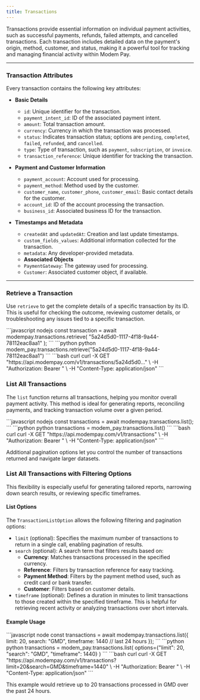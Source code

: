 ```yaml
---
title: Transactions
---
```


Transactions provide essential information on individual payment activities, such as successful payments, refunds, failed attempts, and cancelled transactions. Each transaction includes detailed data on the payment's origin, method, customer, and status, making it a powerful tool for tracking and managing financial activity within Modem Pay.

---

### Transaction Attributes

Every transaction contains the following key attributes:

- **Basic Details**
  - `id`: Unique identifier for the transaction.
  - `payment_intent_id`: ID of the associated payment intent.
  - `amount`: Total transaction amount.
  - `currency`: Currency in which the transaction was processed.
  - `status`: Indicates transaction status; options are `pending`, `completed`, `failed`, `refunded`, and `cancelled`.
  - `type`: Type of transaction, such as `payment`, `subscription`, or `invoice`.
  - `transaction_reference`: Unique identifier for tracking the transaction.

- **Payment and Customer Information**
  - `payment_account`: Account used for processing.
  - `payment_method`: Method used by the customer.
  - `customer_name`, `customer_phone`, `customer_email`: Basic contact details for the customer.
  - `account_id`: ID of the account processing the transaction.
  - `business_id`: Associated business ID for the transaction.

- **Timestamps and Metadata**
  - `createdAt` and `updatedAt`: Creation and last update timestamps.
  - `custom_fields_values`: Additional information collected for the transaction.
  - `metadata`: Any developer-provided metadata.
  - **Associated Objects**
  - `PaymentGateway`: The gateway used for processing.
  - `Customer`: Associated customer object, if available.

---

### Retrieve a Transaction

Use `retrieve` to get the complete details of a specific transaction by its ID. This is useful for checking the outcome, reviewing customer details, or troubleshooting any issues tied to a specific transaction.

<CodeGroup>
```javascript nodejs
const transaction = await modempay.transactions.retrieve(
    "5a24d5d0-1117-4f18-9a44-78112eac8aa1"
);
```
```python python
modem_pay.transactions.retrieve("5a24d5d0-1117-4f18-9a44-78112eac8aa1")
```
```bash curl
curl -X GET "https://api.modempay.com/v1/transactions/5a24d5d0..." \
  -H "Authorization: Bearer <your_api_key>" \
  -H "Content-Type: application/json"
```
</CodeGroup>

### List All Transactions

The `list` function returns all transactions, helping you monitor overall payment activity. This method is ideal for generating reports, reconciling payments, and tracking transaction volume over a given period.

<CodeGroup>
```javascript nodejs
const transactions = await modempay.transactions.list();
```
```python python
transactions = modem_pay.transactions.list()
```
```bash curl
curl -X GET "https://api.modempay.com/v1/transactions" \
  -H "Authorization: Bearer <your_api_key>" \
  -H "Content-Type: application/json"
```
</CodeGroup>

Additional pagination options let you control the number of transactions returned and navigate larger datasets.

### List All Transactions with Filtering Options

This flexibility is especially useful for generating tailored reports, narrowing down search results, or reviewing specific timeframes.

#### List Options

The `TransactionListOption` allows the following filtering and pagination options:

- `limit` (optional): Specifies the maximum number of transactions to return in a single call, enabling pagination of results.
- `search` (optional): A search term that filters results based on:
  - **Currency**: Matches transactions processed in the specified currency.
  - **Reference**: Filters by transaction reference for easy tracking.
  - **Payment Method**: Filters by the payment method used, such as credit card or bank transfer.
  - **Customer**: Filters based on customer details.
- `timeframe` (optional): Defines a duration in minutes to limit transactions to those created within the specified timeframe. This is helpful for retrieving recent activity or analyzing transactions over short intervals.

#### Example Usage

<CodeGroup>
```javascript node
const transactions = await modempay.transactions.list({
  limit: 20,
  search: "GMD",
  timeframe: 1440 // last 24 hours
});
```
```python python
transactions = modem_pay.transactions.list(
    options={"limit": 20, "search": "GMD", "timeframe": 1440}
)
```
```bash curl
curl -X GET "https://api.modempay.com/v1/transactions?limit=20&search=GMD&timeframe=1440" \
  -H "Authorization: Bearer <your_api_key>" \
  -H "Content-Type: application/json"
```
</CodeGroup>

This example would retrieve up to 20 transactions processed in GMD over the past 24 hours.

